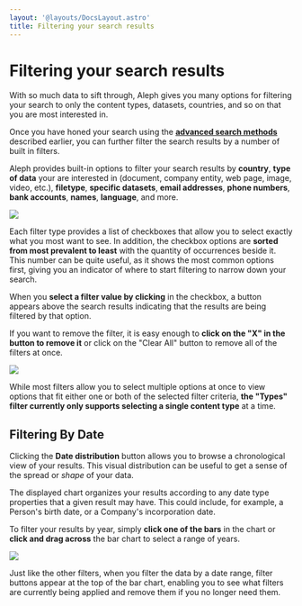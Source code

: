 ```yaml
---
layout: '@layouts/DocsLayout.astro'
title: Filtering your search results
---
```


# Filtering your search results

<p class="lead">
  With so much data to sift through, Aleph gives you many options for filtering your search to only the content types, datasets, countries, and so on that you are most interested in.
</p>

Once you have honed your search using the [**advanced search methods**](/guide/search/advanced-search-methods) described earlier, you can further filter the search results by a number of built in filters.

Aleph provides built-in options to filter your search results by **country**, **type of data** your are interested in (document, company entity, web page, image, video, etc.), **filetype**, **specific datasets**, **email addresses**, **phone numbers**, **bank accounts**, **names**, **language**, and more.

<Image src="/assets/annotated_facet_search.png" />

Each filter type provides a list of checkboxes that allow you to select exactly what you most want to see. In addition, the checkbox options are **sorted from most prevalent to least** with the quantity of occurrences beside it. This number can be quite useful, as it shows the most common options first, giving you an indicator of where to start filtering to narrow down your search.

When you **select a filter value by clicking** in the checkbox, a button appears above the search results indicating that the results are being filtered by that option.

If you want to remove the filter, it is easy enough to **click on the "X" in the button to remove it** or click on the "Clear All" button to remove all of the filters at once.

<Image src="/assets/annotated_facet_buttons.png.png" />

<Callout>While most filters allow you to select multiple options at once to view options that fit either one or both of the selected filter criteria, **the "Types" filter currently only supports selecting a single content type** at a time.</Callout>

## Filtering By Date

Clicking the **Date distribution** button allows you to browse a chronological view of your results. This visual distribution can be useful to get a sense of the spread or _shape_ of your data.

The displayed chart organizes your results according to any date type properties that a given result may have. This could include, for example, a Person's birth date, or a Company's incorporation date.

To filter your results by year, simply **click one of the bars** in the chart or **click and drag across** the bar chart to select a range of years.

<Image src="/assets/Screen Shot 2021-02-11 at 10.08.38.png" density={2} />

Just like the other filters, when you filter the data by a date range, filter buttons appear at the top of the bar chart, enabling you to see what filters are currently being applied and remove them if you no longer need them.

